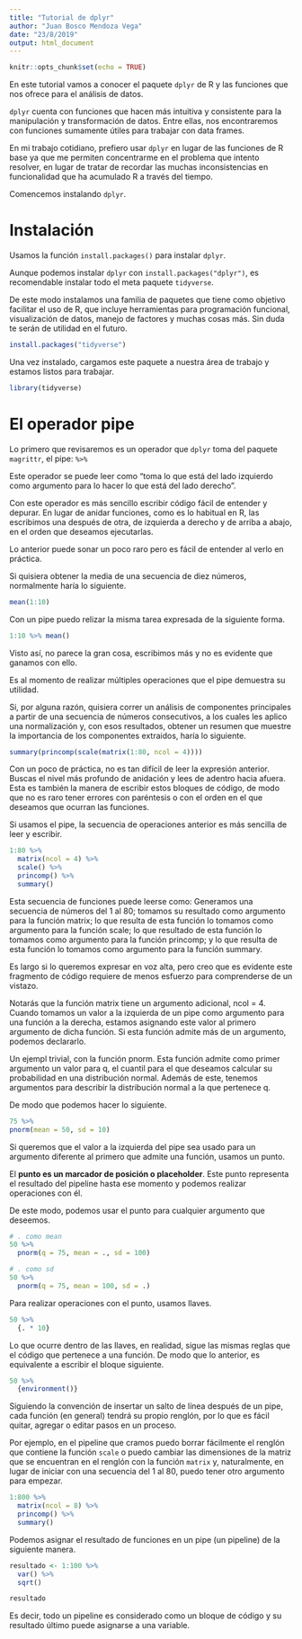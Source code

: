 ```yaml
---
title: "Tutorial de dplyr"
author: "Juan Bosco Mendoza Vega"
date: "23/8/2019"
output: html_document
---
```


```r
knitr::opts_chunk$set(echo = TRUE)
```
En este tutorial vamos a conocer el paquete `dplyr` de R y las funciones que nos ofrece para el análisis de datos. 

`dplyr` cuenta con funciones que hacen más intuitiva y consistente para la manipulación y transformación de datos. Entre ellas, nos encontraremos con funciones sumamente útiles para trabajar con data frames.

En mi trabajo cotidiano, prefiero usar `dplyr` en lugar de las funciones de R base ya que me permiten concentrarme en el problema que intento resolver, en lugar de tratar de recordar las muchas inconsistencias en funcionalidad que ha acumulado R a través del tiempo.

Comencemos instalando `dplyr`.

# Instalación
Usamos la función `install.packages()` para instalar `dplyr`.

Aunque podemos instalar `dplyr` con `install.packages("dplyr")`, es recomendable instalar todo el meta paquete `tidyverse`. 

De este modo instalamos una familia de paquetes que tiene como objetivo facilitar el uso de R, que incluye herramientas para programación funcional, visualización de datos, manejo de factores y muchas cosas más. Sin duda te serán de utilidad en el futuro.

```r
install.packages("tidyverse")
```

Una vez instalado, cargamos este paquete a nuestra área de trabajo y estamos listos para trabajar.

```r
library(tidyverse)
```

# El operador pipe
Lo primero que revisaremos es un operador que `dplyr` toma del paquete `magrittr`, el pipe: `%>%`

Este operador se puede leer como "toma lo que está del lado izquierdo como argumento para lo hacer lo que está del lado derecho".

Con este operador es más sencillo escribir código fácil de entender y depurar. En lugar de anidar funciones, como es lo habitual en R, las escribimos una después de otra, de izquierda a derecho y de arriba a abajo, en el orden que deseamos ejecutarlas.

Lo anterior puede sonar un poco raro pero es fácil de entender al verlo en práctica.

Si quisiera obtener la media de una secuencia de diez números, normalmente haría lo siguiente.

```r
mean(1:10)
```

Con un pipe puedo relizar la misma tarea expresada de la siguiente forma.

```r
1:10 %>% mean()
```

Visto así, no parece la gran cosa, escribimos más y no es evidente que ganamos con ello.

Es al momento de realizar múltiples operaciones que el pipe demuestra su utilidad.

Si, por alguna razón, quisiera correr un análisis de componentes principales a partir de una secuencia de números consecutivos, a los cuales les aplico una normalización y, con esos resultados, obtener un resumen que muestre la importancia de los componentes extraidos, haría lo siguiente.

```r
summary(princomp(scale(matrix(1:80, ncol = 4))))
```

Con un poco de práctica, no es tan difícil de leer la expresión anterior. Buscas el nivel más profundo de anidación y lees de adentro hacia afuera. Esta es también la manera de escribir estos bloques de código, de modo que no es raro tener errores con paréntesis o con el orden en el que deseamos que ocurran las funciones. 

Si usamos el pipe, la secuencia de operaciones anterior es más sencilla de leer y escribir.

```r
1:80 %>% 
  matrix(ncol = 4) %>% 
  scale() %>% 
  princomp() %>% 
  summary()
```

Esta secuencia de funciones puede leerse como:
Generamos  una secuencia de números del 1 al 80; tomamos su resultado como argumento para la función matrix; lo que resulta de esta función lo tomamos como argumento para la función scale; lo que resultado de esta función lo tomamos como argumento para la función princomp; y lo que resulta de esta función lo tomamos como argumento para la función summary.

Es largo si lo queremos expresar en voz alta, pero creo que es evidente este fragmento de código requiere de menos esfuerzo para comprenderse de un vistazo.

Notarás que la función matrix tiene un argumento adicional, ncol = 4. Cuando tomamos un valor a la izquierda de un pipe como argumento para una función a la derecha, estamos asignando este valor al primero argumento de dicha función. Si esta función admite más de un argumento, podemos declararlo.

Un ejempl trivial, con la función pnorm. Esta función admite como primer argumento un valor para q, el cuantil para el que deseamos calcular su probabilidad en una distribución normal. Además de este, tenemos argumentos para describir la distribución normal a la que pertenece q.

De modo que podemos hacer lo siguiente.
```r
75 %>% 
pnorm(mean = 50, sd = 10)
```

Si queremos que el valor a la izquierda del pipe sea usado para un argumento diferente al primero que admite una función, usamos un punto.

El **punto es un marcador de posición o placeholder**. Este punto representa el resultado del pipeline hasta ese momento y podemos realizar operaciones con él.

De este modo, podemos usar el punto para cualquier argumento que deseemos.
```r
# . como mean
50 %>% 
  pnorm(q = 75, mean = ., sd = 100)

# . como sd
50 %>% 
  pnorm(q = 75, mean = 100, sd = .)
```

Para realizar operaciones con el punto, usamos llaves.

```r
50 %>% 
  {. * 10}
```

Lo que ocurre dentro de las llaves, en realidad, sigue las mismas reglas que el código que pertenece a una función. De modo que lo anterior, es equivalente a escribir el bloque siguiente.

```r
50 %>% 
  {environment()}
```


Siguiendo la convención de insertar un salto de línea después de un pipe, cada función (en general) tendrá su propio renglón, por lo que es fácil quitar, agregar o editar pasos en un proceso.


Por ejemplo, en el pipeline que cramos puedo borrar fácilmente el renglón que contiene la función `scale` o puedo cambiar las dimensiones de la matriz que se encuentran en el renglón con la función `matrix` y, naturalmente, en lugar de iniciar con una secuencia del 1 al 80, puedo tener otro argumento para empezar.

```r
1:800 %>% 
  matrix(ncol = 8) %>% 
  princomp() %>% 
  summary()
```

Podemos asignar el resultado de funciones en un pipe (un pipeline) de la siguiente manera.
```r
resultado <- 1:100 %>% 
  var() %>% 
  sqrt()

resultado
```

Es decir, todo un pipeline es considerado como un bloque de código y su resultado último puede asignarse a una variable.

